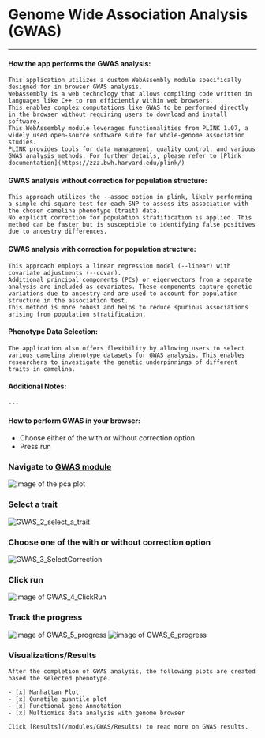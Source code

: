 


# Genome Wide Association Analysis (GWAS)
---- 
#### How the app performs the GWAS analysis:

    This application utilizes a custom WebAssembly module specifically designed for in browser GWAS analysis. 
    WebAssembly is a web technology that allows compiling code written in languages like C++ to run efficiently within web browsers. 
    This enables complex computations like GWAS to be performed directly in the browser without requiring users to download and install software.
    This WebAssembly module leverages functionalities from PLINK 1.07, a widely used open-source software suite for whole-genome association studies. 
    PLINK provides tools for data management, quality control, and various GWAS analysis methods. For further details, please refer to [Plink documentation](https://zzz.bwh.harvard.edu/plink/)

#### GWAS analysis without correction for population structure:

    This approach utilizes the --assoc option in plink, likely performing a simple chi-square test for each SNP to assess its association with the chosen camelina phenotype (trait) data.
    No explicit correction for population stratification is applied. This method can be faster but is susceptible to identifying false positives due to ancestry differences.

#### GWAS analysis with correction for population structure:

    This approach employs a linear regression model (--linear) with covariate adjustments (--covar).
    Additional principal components (PCs) or eigenvectors from a separate analysis are included as covariates. These components capture genetic variations due to ancestry and are used to account for population structure in the association test.
    This method is more robust and helps to reduce spurious associations arising from population stratification.

#### Phenotype Data Selection:

    The application also offers flexibility by allowing users to select various camelina phenotype datasets for GWAS analysis. This enables researchers to investigate the genetic underpinnings of different traits in camelina.

#### Additional Notes:

    ---


#### How to perform GWAS in your browser:

   - Choose either of the with or without correction option
   - Press run


 
<Steps>

###  Navigate to [GWAS module](https://www.camelina-hub.org/router?component=gwas)
<Image src="/GWAS_HomeScreem.png" alt="image of the pca plot"/>

### Select a trait
<Image src="/GWAS_2_select_a_trait.png" alt="GWAS_2_select_a_trait"/>

### Choose one of the with or without correction option
<Image src="/GWAS_3_SelectCorrection.png" alt="GWAS_3_SelectCorrection"/>

### Click run
<Image src="/GWAS_4_ClickRun.png" alt="image of GWAS_4_ClickRun"/>

### Track the progress 
<Image src="/GWAS_5_progress.png" alt="image of GWAS_5_progress"/>

<Image src="/GWAS_6_progress.png" alt="image of GWAS_6_progress"/>

### Visualizations/Results 
    After the completion of GWAS analysis, the following plots are created based the selected phenotype.

    - [x] Manhattan Plot
    - [x] Qunatile quantile plot
    - [x] Functional gene Annotation
    - [x] Multiomics data analysis with genome browser

    Click [Results](/modules/GWAS/Results) to read more on GWAS results.

</Steps>